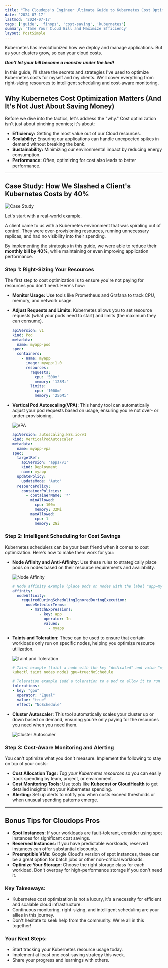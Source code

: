 ```yaml
---
title: "The Cloudops's Engineer Ultimate Guide to Kubernetes Cost Optimization"
date: '2024-07-17'
lastmod: '2024-07-17'
tags: ['guide', 'finops', 'cost-saving', 'kubernetes']
summary: 'Tame Your Cloud Bill and Maximize Efficiency'
layout: PostSimple
---
```


Kubernetes has revolutionized how we deploy and manage applications. But as your clusters grow, so can your cloud costs.

**_Don't let your bill become a monster under the bed!_**

In this guide, I'll share the secrets and strategies I've used to optimize Kubernetes costs for myself and my clients.
We'll cover everything from right-sizing resources to intelligent scheduling and cost-aware monitoring.

## Why Kubernetes Cost Optimization Matters (And It's Not Just About Saving Money)

Before we dive into the tactics, let's address the "why." Cost optimization isn't just about pinching pennies; it's about:

- **Efficiency:** Getting the most value out of our Cloud resources.
- **Scalability:** Ensuring our applications can handle unexpected spikes in demand without breaking the bank.
- **Sustainability:** Minimizing our environmental impact by reducing energy consumption.
- **Performance:** Often, optimizing for cost also leads to better performance.

---

## Case Study: How We Slashed a Client's Kubernetes Costs by 40%

![Case Study](/static/images/blogs/posts/kubernetes-cost-reduction/case_study.jpg)

Let's start with a real-world example.

A client came to us with a Kubernetes environment that was spiraling out of control. They were over-provisioning resources, running unnecessary replicas, and had no visibility into their spending.

By implementing the strategies in this guide, we were able to reduce their **monthly bill by 40%**, while maintaining or even improving application performance.

### Step 1: Right-Sizing Your Resources

The first step to cost optimization is to ensure you're not paying for resources you don't need. Here's how:

- **Monitor Usage:** Use tools like Prometheus and Grafana to track CPU, memory, and network usage.
- **Adjust Requests and Limits:** Kubernetes allows you to set resource requests (what your pods need to start) and limits (the maximum they can consume).
  ```yaml
  apiVersion: v1
  kind: Pod
  metadata:
    name: myapp-pod
  spec:
    containers:
      - name: myapp
        image: myapp:1.0
        resources:
          requests:
            cpu: '500m'
            memory: '128Mi'
          limits:
            cpu: '1000m'
            memory: '256Mi'
  ```
- **Vertical Pod Autoscaling(VPA):** This handy tool can automatically adjust your pod requests based on usage, ensuring you're not over- or under-provisioning.

  ![VPA](/static/images/blogs/posts/kubernetes-cost-reduction/vpa-example.png)

  ```yaml
  apiVersion: autoscaling.k8s.io/v1
  kind: VerticalPodAutoscaler
  metadata:
    name: myapp-vpa
  spec:
    targetRef:
      apiVersion: 'apps/v1'
      kind: Deployment
      name: myapp
    updatePolicy:
      updateMode: 'Auto'
    resourcePolicy:
      containerPolicies:
        - containerName: '*'
          minAllowed:
            cpu: 100m
            memory: 32Mi
          maxAllowed:
            cpu: 1
            memory: 2Gi
  ```

### Step 2: Intelligent Scheduling for Cost Savings

Kubernetes schedulers can be your best friend when it comes to cost optimization. Here's how to make them work for you:

- **Node Affinity and Anti-Affinity:** Use these rules to strategically place pods on nodes based on their resource requirements and availability.

  ![Node Affinity](/static/images/blogs/posts/kubernetes-cost-reduction/node_affinity.png)

  ```yaml
  # Node affinity example (place pods on nodes with the label "app=myapp")
  affinity:
    nodeAffinity:
      requiredDuringSchedulingIgnoredDuringExecution:
        nodeSelectorTerms:
          - matchExpressions:
              - key: app
                operator: In
                values:
                  - myapp
  ```

- **Taints and Toleration:** These can be used to ensure that certain workloads only run on specific nodes, helping you optimize resource utilization.

  ![Taint and Toleration](/static/images/blogs/posts/kubernetes-cost-reduction/taint_toleration.png)

  ```yaml
  # Taint example (taint a node with the key "dedicated" and value "myapp")
  kubectl taint nodes node1 gpu=true:NoSchedule

  # Toleration example (add a toleration to a pod to allow it to run on tainted nodes)
  tolerations:
  - key: "gpu"
    operator: "Equal"
    value: "true"
    effect: "NoSchedule"
  ```

- **Cluster Autoscaler:** This tool automatically scales your cluster up or down based on demand, ensuring you're only paying for the resources you need when you need them.

  ![Cluster Autoscaler](/static/images/blogs/posts/kubernetes-cost-reduction/ca.png)

### Step 3: Cost-Aware Monitoring and Alerting

You can't optimize what you don't measure. Implement the following to stay on top of your costs:

- **Cost Allocation Tags:** _Tag your Kubernetes resources_ so you can easily track spending by team, project, or environment.
- **Cost Monitoring Tools:** Use tools like **Kubecost or CloudHealth** to get detailed insights into your Kubernetes spending.
- **Alerting:** Set up alerts to notify you when costs exceed thresholds or when unusual spending patterns emerge.

---

## Bonus Tips for Cloudops Pros

- **Spot Instances:** If your workloads are fault-tolerant, consider using spot instances for significant cost savings.
- **Reserved Instances:** If you have predictable workloads, reserved instances can offer substantial discounts.
- **Preemptible VMs:** Google Cloud's version of spot instances, these can be a great option for batch jobs or other non-critical workloads.
- **Optimize Your Storage:** Choose the right storage class for each workload. Don't overpay for high-performance storage if you don't need it.

### Key Takeaways:

- Kubernetes cost optimization is not a luxury, it's a necessity for efficient and scalable cloud infrastructure.
- Continuous monitoring, right-sizing, and intelligent scheduling are your allies in this journey.
- Don't hesitate to seek help from the community. We're all in this together!

### Your Next Steps:

- Start tracking your Kubernetes resource usage today.
- Implement at least one cost-saving strategy this week.
- Share your progress and learnings with others.
